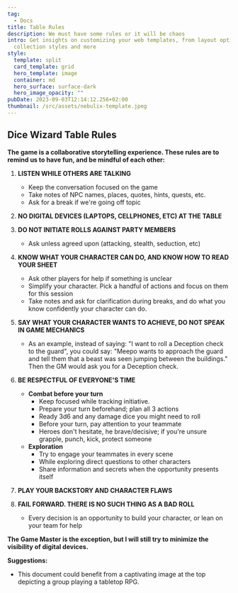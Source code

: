 ```yaml
---
tag:
  - Docs
title: Table Rules
description: We must have some rules or it will be chaos
intro: Get insights on customizing your web templates, from layout options to
  collection styles and more
style:
  template: split
  card_template: grid
  hero_template: image
  container: md
  hero_surface: surface-dark
  hero_image_opacity: ""
pubDate: 2023-09-03T12:14:12.256+02:00
thumbnail: /src/assets/nebulix-template.jpeg
---
```


## Dice Wizard Table Rules

**The game is a collaborative storytelling experience. These rules are to remind us to have fun, and be mindful of each other:**

1. **LISTEN WHILE OTHERS ARE TALKING**
    * Keep the conversation focused on the game
    * Take notes of NPC names, places, quotes, hints, quests, etc.
    * Ask for a break if we're going off topic

2. **NO DIGITAL DEVICES (LAPTOPS, CELLPHONES, ETC) AT THE TABLE**

3. **DO NOT INITIATE ROLLS AGAINST PARTY MEMBERS**
    * Ask unless agreed upon (attacking, stealth, seduction, etc)

4. **KNOW WHAT YOUR CHARACTER CAN DO, AND KNOW HOW TO READ YOUR SHEET**
    * Ask other players for help if something is unclear
    * Simplify your character. Pick a handful of actions and focus on them for this session
    * Take notes and ask for clarification during breaks, and do what you know confidently your character can do.

5. **SAY WHAT YOUR CHARACTER WANTS TO ACHIEVE, DO NOT SPEAK IN GAME MECHANICS**
    * As an example, instead of saying: "I want to roll a Deception check to the guard", you could say: "Meepo wants to approach the guard and tell them that a beast was seen jumping between the buildings." Then the GM would ask you for a Deception check.

6. **BE RESPECTFUL OF EVERYONE'S TIME**
    * **Combat before your turn**
        * Keep focused while tracking initiative.
        * Prepare your turn beforehand; plan all 3 actions
        * Ready 3d6 and any damage dice you might need to roll
        * Before your turn, pay attention to your teammate
        * Heroes don't hesitate, he brave/decisive; if you're unsure grapple, punch, kick, protect someone
    * **Exploration**
        * Try to engage your teammates in every scene
        * While exploring direct questions to other characters
        * Share information and secrets when the opportunity presents itself

7. **PLAY YOUR BACKSTORY AND CHARACTER FLAWS**

8. **FAIL FORWARD. THERE IS NO SUCH THING AS A BAD ROLL**
    * Every decision is an opportunity to build your character, or lean on your team for help

**The Game Master is the exception, but I will still try to minimize the visibility of digital devices.**

**Suggestions:**

* This document could benefit from a captivating image at the top depicting a group playing a tabletop RPG. 

